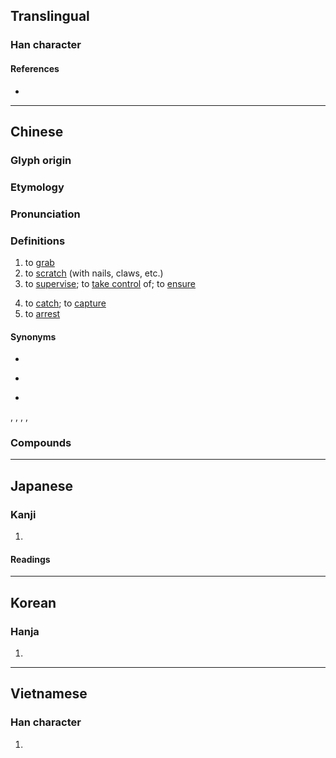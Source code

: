 {{character info}}
==Translingual==

===Han character===
{{Han char|rn=64|rad=手|as=04|sn=7|four=52030|canj=QHLO,XQHLO|ids=⿰扌爪}}

====References====
* {{Han ref|kx=0421.110|dkj=11885|dj=0768.110|hdz=31839.010|uh=6293|ud=25235|bh=A7EC|bd=42988}}

----

==Chinese==
{{zh-forms}}

===Glyph origin===
{{Han etym}}

===Etymology===
{{rfe|zh|Is /-ua/ irregular? How did it develop?}}

===Pronunciation===
{{zh-pron
|m=zhuā
|ma=Zh-zhuā.oga
|m-s=zua1
|c=zaau2,zaa1
|c-t=
|g=
|h=pfs=
|j=
|mb=cuá
|md=
|mn=ml:choa/tw,zz:jiàu/tw:giàu
|mn-t=zua1
|w=
|x=
|mc=y
|oc=y
|cat=v
}}

===Definitions===
{{zh-hanzi}}

# to [[grab]]
# to [[scratch]] (with nails, claws, etc.)
# to [[supervise]]; to [[take control]] of; to [[ensure]]
#: {{zh-x|狠 抓 產品 質量|to strengthen quality control of products}}
# to [[catch]]; to [[capture]]
# to [[arrest]]

====Synonyms====
* {{sense|to scratch}}
{{zh-dial|搔}}
* {{sense|to catch}}
{{zh-dial|捉}}
* {{sense|to arrest}} 
{{zh-dial|逮捕}}
{{zh-l|捕獲}}, {{zh-l|擒獲}}, {{zh-l|擒拿}}, {{zh-l|抓獲}}, {{zh-l|捉拿}}

===Compounds===
{{zh-der|一把抓|抓抓掗掗|抓工夫|抓破臉兒|抓藥|搔耳抓腮|抓角兒|抓狂|抓舉|抓彩|抓週|抓子兒|搔首抓耳|抓權|抓弄|抓著癢處|抓膘|抓乖賣俏|抓尖要強|抓緊|抓哏|抓住|抓一把|抓辮子|抓撓兒|抓尋|抓癢|抓髻|抓頭挖耳|抓乖|抓尖兒|瞎抓|抓耳搔腮|抓鬮|照方兒抓|抓大頭|拐抓|抓抓撓撓|抓瞎|抓撓|抓碴兒|抓耳撓腮|抓牢|飛抓|鷹抓燕雀|隔靴抓癢}}

{{zh-cat|Elementary}}

----

==Japanese==

===Kanji===
{{ja-kanji|grade=|rs=手04}}

# {{rfdef|ja|sort=手04}}

====Readings====
{{ja-readings
|goon=しょう<せう
|kanon=そう<さう
|kun=つま-む, つね-る}}

----

==Korean==

===Hanja===
{{ko-hanja|hangeul=조|eumhun=}}

# {{rfdef|ko|sort=手04}}

----

==Vietnamese==

===Han character===
{{vi-readings|rs=手04|reading=co, trảo}}

# {{rfdef|vi|sort=手04}}

{{cln|vi|Han tu}}